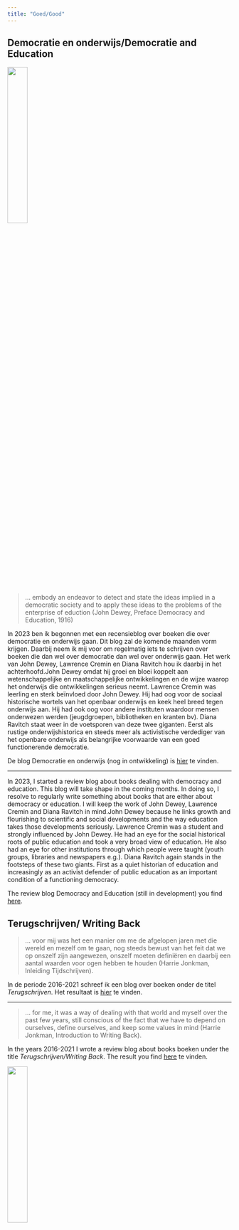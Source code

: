 ```yaml
---
title: "Goed/Good"
---
```


## Democratie en onderwijs/Democratie and Education

![](Screenshot1.png){width="30%"}


> ... embody an endeavor to detect and state the ideas implied in a democratic society and to apply these ideas to the problems of the enterprise of eduction (John Dewey, Preface Democracy and Education, 1916)


In 2023 ben ik begonnen met een recensieblog over boeken die over democratie en onderwijs gaan. Dit blog zal de komende maanden vorm krijgen. Daarbij neem ik mij voor om regelmatig iets te schrijven over boeken die dan wel over democratie dan wel over onderwijs gaan. Het werk van  John Dewey, Lawrence Cremin en Diana Ravitch hou ik daarbij in het achterhoofd.John Dewey omdat hij groei en bloei koppelt aan wetenschappelijke en maatschappelijke ontwikkelingen en de wijze waarop het onderwijs die ontwikkelingen serieus neemt. Lawrence Cremin was leerling en sterk beïnvloed door John Dewey. Hij had oog voor de sociaal historische wortels van het openbaar onderwijs en keek heel breed tegen onderwijs aan. Hij had ook oog voor andere instituten waardoor mensen onderwezen werden (jeugdgroepen, bibliotheken en kranten bv). Diana Ravitch staat weer in de voetsporen van deze twee giganten. Eerst als rustige onderwijshistorica en steeds meer als activistische verdediger van het openbare onderwijs als belangrijke voorwaarde van een goed functionerende democratie.   

De blog Democratie en onderwijs (nog in ontwikkeling) is [hier](https://democratieenonderwijs.netlify.app) te vinden. 

---

In 2023, I started a review blog about books dealing with democracy and education. This blog will take shape in the coming months. In doing so, I resolve to regularly write something about books that are either about democracy or education. I will keep the work of John Dewey, Lawrence Cremin and Diana Ravitch in mind.John Dewey because he links growth and flourishing to scientific and social developments and the way education takes those developments seriously. Lawrence Cremin was a student and strongly influenced by John Dewey. He had an eye for the social historical roots of public education and took a very broad view of education. He also had an eye for other institutions through which people were taught (youth groups, libraries and newspapers e.g.). Diana Ravitch again stands in the footsteps of these two giants. First as a quiet historian of education and increasingly as an activist defender of public education as an important condition of a functioning democracy. 


The review blog Democracy and Education (still in development) you find [here ](https://democratieenonderwijs.netlify.app). 

## Terugschrijven/ Writing Back

> ... voor mij was het een manier om me de afgelopen jaren met die wereld en mezelf om te gaan, nog steeds bewust van het feit dat we op onszelf zijn aangewezen, onszelf moeten definiëren en daarbij een aantal waarden voor ogen hebben te houden (Harrie Jonkman, Inleiding Tijdschrijven).


In de periode 2016-2021 schreef ik een blog over boeken onder de titel *Terugschrijven*. Het resultaat is [hier](Terugschrijven_def.pdf) te vinden.

---

> ... for me, it was a way of dealing with that world and myself over the past few years, still conscious of the fact that we have to depend on ourselves, define ourselves, and keep some values in mind (Harrie Jonkman, Introduction to Writing Back).


In the years 2016-2021 I wrote a review blog about books boeken under the title *Terugschrijven/Writing Back*. The result you find  [here](Terugschrijven_def.pdf) te vinden.

![](Screenshot2){width="30%"}
